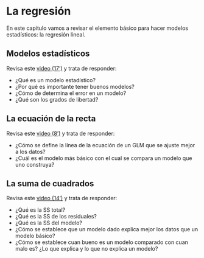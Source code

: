 # La regresión

En este capítulo vamos a revisar el elemento básico para hacer modelos estadísticos: la regresión lineal.

## Modelos estadísticos
Revisa este <a href="https://www.youtube.com/watch?v=DOIjIB1FGYY" target="_blank">video (17')</a> y trata de responder:

- ¿Qué es un modelo estadístico?
- ¿Por qué es importante tener buenos modelos?
- ¿Cómo de determina el error en un modelo?
- ¿Qué son los grados de libertad?

## La ecuación de la recta
Revisa este <a href="https://www.youtube.com/watch?v=In1vL_kZeYk" target="_blank">video (8')</a> y trata de responder:

- ¿Cómo se define la línea de la ecuación de un GLM que se ajuste mejor a los datos?
- ¿Cuál es el modelo más básico con el cual se compara un modelo que uno construya?

## La suma de cuadrados
Revisa este <a href="https://www.youtube.com/watch?v=maFx6TKuaQI" target="_blank">video (14')</a> y trata de responder:

- ¿Qué es la SS total?
- ¿Qué es la SS de los residuales?
- ¿Qué es la SS del modelo?
- ¿Cómo se establece que un modelo dado explica mejor los datos que un modelo básico?
- ¿Cómo se establece cuan bueno es un modelo comparado con cuan malo es? ¿Lo que explica y lo que no explica un modelo?

